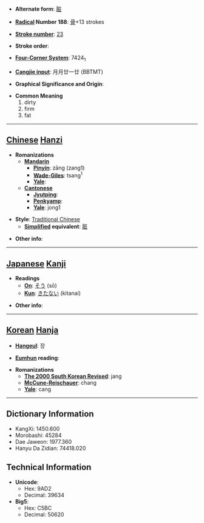 * '''Alternate form''': [[脏]]

* '''[[Wiktionary:Chinese radical index| Radical]] Number 188''': [[Wiktionary:Chinese radical index 骨|骨]]+13 strokes

* '''[[Wiktionary:Chinese total strokes index|Stroke number]]''': [[Wiktionary:Chinese total strokes index 23|23]]

* '''Stroke order''': 

* '''[[Wiktionary:Chinese four corner index|Four-Corner System]]''': 7424<sub>1</sub>

* '''[[Wiktionary:Chinese Cangjie index|Cangjie input]]''': 月月廿一廿 (BBTMT)

* '''Graphical Significance and Origin''': 

* '''Common Meaning'''
*#dirty
*# firm
*# fat


----

== [[Chinese]] [[Hanzi]] ==

* '''Romanizations'''
** '''[[Mandarin]]'''
*** '''[[Pinyin]]''': zāng (zang1)
*** '''[[Wade-Giles]]''': tsang<sup>1</sup>
*** '''[[Yale]]''': 
** '''[[Cantonese]]'''
*** '''[[Jyutping]]''':
*** '''[[Penkyamp]]''': 
*** '''[[Yale]]''': jong1

* '''Style''': [[Traditional Chinese]] 
** '''[[Simplified Chinese|Simplified]] equivalent''': [[脏]]

* '''Other info''': 

----

== [[Japanese]] [[Kanji]] ==

* '''Readings'''
** '''[[On]]''': [[そう]] (sō)
** '''[[Kun]]''': [[きたない]] (kitanai)

* '''Other info''':  

----

== [[Korean]] [[Hanja]] ==

* '''[[Hangeul]]''': 장

* '''[[Eumhun]] reading''': 

* '''Romanizations'''
** '''[[The 2000 South Korean Revised Romanization|The 2000 South Korean Revised]]''': jang
** '''[[McCune-Reischauer]]''': chang
** '''[[Yale]]''': cang

----

== Dictionary Information ==

* KangXi: 1450.600
* Morobashi: 45284
* Dae Jaweon: 1977.360
* Hanyu Da Zidian: 74418.020

== Technical Information ==

* '''Unicode''':
** Hex: 9AD2
** Decimal: 39634
* '''Big5''':
** Hex: C5BC
** Decimal: 50620